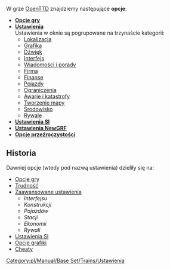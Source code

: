 W grze [[pl/Manual/Main Page|OpenTTD]] znajdziemy następujące '''opcje''':
*'''[[pl/Manual/Opcje gry|Opcje gry]]'''
*'''[[pl/Archive/Manual/Settings/Ustawienia|Ustawienia]]'''<br>Ustawienia w oknie są pogrupowane na trzynaście kategorii:
** [[pl/Manual/Base Set/Trains/Ustawienia/Lokalizacja|Lokalizacja]]
** [[pl/Manual/Base Set/Trains/Ustawienia/Grafika|Grafika]]
** [[pl/Manual/Base Set/Trains/Ustawienia/Dźwięk|Dźwięk]]
** [[pl/Manual/Base Set/Trains/Ustawienia/Interfejs|Interfejs]]
** [[pl/Manual/Base Set/Trains/Ustawienia/Wiadomości i porady|Wiadomości i porady]]
** [[pl/Manual/Base Set/Trains/Ustawienia/Firma|Firma]]
** [[pl/Manual/Base Set/Trains/Ustawienia/Finanse|Finanse]]
** [[pl/Manual/Base Set/Trains/Ustawienia/Pojazdy|Pojazdy]]
** [[pl/Manual/Base Set/Trains/Ustawienia/Ograniczenia|Ograniczenia]]
** [[pl/Manual/Base Set/Trains/Ustawienia/Awarie i katastrofy|Awarie i katastrofy]]
** [[pl/Manual/Base Set/Trains/Ustawienia/Tworzenie mapy|Tworzenie mapy]]
** [[pl/Manual/Base Set/Trains/Ustawienia/Środowisko|Środowisko]]
** [[pl/Manual/Base Set/Trains/Ustawienia/Rywale|Rywale]]
*'''[[pl/Ustawienia SI/Game Script|Ustawienia SI]]'''
*'''[[pl/Manual/NewGRF#aktywowanie-newgrfow|Ustawienia NewGRF]]'''
*'''[[pl/Opcje przeźroczystości|Opcje przeźroczystości]]'''

==Historia==
Dawniej opcje (wtedy pod nazwą ustawienia) dzieliły się na:
*[[pl/Manual/Opcje gry|Opcje gry]] 
*[[pl/Archive/Manual/Settings/Trudność|Trudność]]
*[[pl/Archive/Manual/Settings/Zaawansowane ustawienia|Zaawansowane ustawienia]]
**''Interfejsu''
**''Konstrukcji''
**''Pojazdów''
**''Stacji''
**''Ekonomii''
**''Rywali''
*[[pl/Manual/Ustawienia SI/GameScript|Ustawienia SI]]
*[[pl/Manual/NewGRF|Opcje grafiki]]
*[[pl/Manual/Cheaty|Cheaty]]

[[Category:pl/Manual/Base Set/Trains/Ustawienia]]